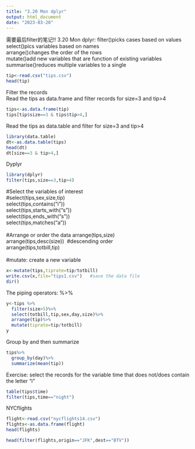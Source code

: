 ```yaml
---
title: "3.20 Mon dplyr"
output: html_document
date: "2023-03-20"
---
```

需要最后filter的笔记!!
3.20 Mon
dplyr:
filter()picks cases based on values\
select()pics variables based on names\
arrange()changes the order of the rows\
mutate()add new variables that are function of existing variables\
summarise()reduces multiple variables to a single

```r
tip<-read.csv("tips.csv")
head(tip)
```
Filter the records\
Read the tips as data.frame and filter records for size=3 and tip>4\
```r
tips<-as.data.frame(tip)
tips[tip$size==3 & tips$tip>4,]
```
Read the tips as data.table and filter for size=3 and tip>4
```r
library(data.table)
dt<-as.data.table(tips)
head(dt)
dt[size==3 & tip>4,]
```
Dyplyr\
```r

library(dplyr)
filter(tips,size==3,tip>4)
```
#Select the variables of interest\
#select(tips,sex,size,tip)\
select(tips,contains("i"))\
select(tips,starts_with("s"))\
select(tips,ends_with("s"))\
select(tips,matches("a"))\
\
#Arrange or order the data
arrange(tips,size)\
arrange(tips,desc(size))\   #descending order\
arrange(tips,totbill,tip)\
\
#mutate: create a new variable\
```r
x<-mutate(tips,tiprate=tip/totbill)
write.csv(x,file="tips1.csv")   #save the data file
dir()
```
The piping operators: %>%
```r
y<-tips %>%
  filter(size>5)%>%
  select(totbill,tip,sex,day,size)%>%
  arrange(tip)%>%
  mutate(tiprate=tip/totbill)
y
```
Group by and then summarize
```r
tips%>%
  group_by(day)%>%
  summarize(mean(tip))
```
Exercise: select the records for the variable time that does not/does contain the letter "i"
```r
table(tips$time)
filter(tips,time=="night")
```
NYCflights
```r
flight<-read.csv("nycflights14.csv")
flights<-as.data.frame(flight)
head(flights)
```
```r
head(filter(flights,origin=="JFK",dest=="BTV"))
```








